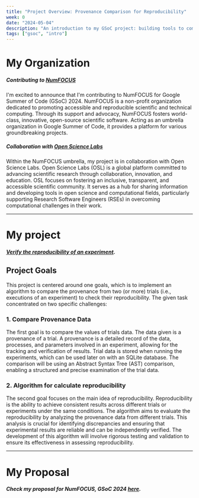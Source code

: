 ```yaml
---
title: "Project Overview: Provenance Comparison for Reproducibility"
week: 0
date: "2024-05-04"
description: "An introduction to my GSoC project: building tools to compare experiment provenance and ensure reproducibility."
tags: ["gsoc", "intro"]
---
```



# My Organization

##### Contributing to <a href="https://summerofcode.withgoogle.com/programs/2024/organizations/numfocus" target="_blank" rel="noopener noreferrer">NumFOCUS</a>

I'm excited to announce that I'm contributing to NumFOCUS for Google Summer of Code (GSoC) 2024. 
NumFOCUS is a non-profit organization dedicated to promoting accessible and reproducible scientific and technical computing. 
Through its support and advocacy, NumFOCUS fosters world-class, innovative, open-source scientific software. 
Acting as an umbrella organization in Google Summer of Code, it provides a platform for various groundbreaking projects.

##### Collaboration with <a href="https://opensciencelabs.org/" target="_blank" rel="noopener noreferrer">Open Science Labs</a>

Within the NumFOCUS umbrella, my project is in collaboration with Open Science Labs. 
Open Science Labs (OSL) is a global platform committed to advancing scientific research through collaboration, innovation, and education. 
OSL focuses on fostering an inclusive, transparent, and accessible scientific community. 
It serves as a hub for sharing information and developing tools in open science and computational fields, 
particularly supporting Research Software Engineers (RSEs) in overcoming computational challenges in their work.

---

# My project

##### <a href="https://summerofcode.withgoogle.com/programs/2024/projects/RzA1qtu0" target="_blank" rel="noopener noreferrer">Verify the reproducibility of an experiment</a>.

## Project Goals

This project is centered around one goals, which is to implement an algorithm to compare the provenance from two (or more) 
trials (i.e., executions of an experiment) to check their reproducibility. The given task concentrated on two specific challenges:

### 1. Compare Provenance Data

The first goal is to compare the values of trials data. The data given is a provenance of a trial. 
A provenance is a detailed record of the data, processes, and parameters involved in an experiment, 
allowing for the tracking and verification of results. Trial data is stored when running the experiments, which can be used later on with an SQLite database. 
The comparison will be using an Abstract Syntax Tree (AST) comparison, enabling a structured and precise examination of the trial data.

### 2. Algorithm for calculate reproducibility

The second goal focuses on the main idea of reproducibility. Reproducibility is the ability to achieve consistent results across different trials or experiments under the same conditions. The algorithm aims to evaluate the reproducibility by analyzing the provenance data from different trials. This analysis is crucial for identifying discrepancies and ensuring that experimental results are reliable and can be independently verified. The development of this algorithm will involve rigorous testing and validation to ensure its effectiveness in assessing reproducibility.

---

# My Proposal

##### Check my proposal for NumFOCUS, GSoC 2024 <a href="/GSoC_2024_OSL-noWorkFlow.pdf" target="_blank" rel="noopener noreferrer">here</a>.
